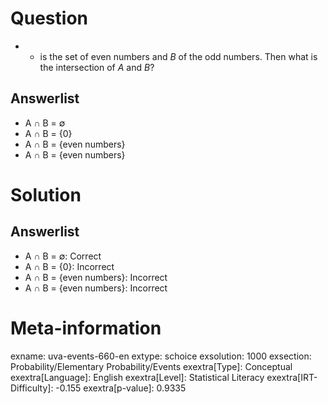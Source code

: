 Question
========

* * is the set of even numbers and *B* of the odd numbers. Then what is the intersection of *A* and *B*?

Answerlist
----------

* A ∩ B = ∅
* A ∩ B = {0}
* A ∩ B = {even numbers}
* A ∩ B = {even numbers}

Solution
========

Answerlist
----------

* A ∩ B = ∅: Correct
* A ∩ B = {0}: Incorrect
* A ∩ B = {even numbers}: Incorrect
* A ∩ B = {even numbers}: Incorrect

Meta-information
================
exname: uva-events-660-en
extype: schoice
exsolution: 1000
exsection: Probability/Elementary Probability/Events
exextra[Type]: Conceptual
exextra[Language]: English
exextra[Level]: Statistical Literacy
exextra[IRT-Difficulty]: -0.155
exextra[p-value]: 0.9335
